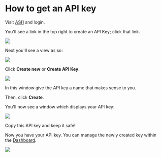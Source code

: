 # How to get an API key

Visit [ASI1](https://asi1.ai/chat) and login.

You'll see a link in the top right to create an API Key; click that link.

![](../../../../content/images/ASI1/asi_1.png)

Next you'll see a view as so:

![](../../../../content/images/ASI1/asi_2.png)

Click **Create new** or **Create API Key**.

![](../../../../content/images/ASI1/asi_3.png)

In this window give the API key a name that makes sense to you.

Then, click **Create**.

You'll now see a window which displays your API key:

![](../../../../content/images/ASI1/asi_4.png)

Copy this API key and keep it safe!

Now you have your API key. You can manage the newly created key within the [Dashboard](https://asi1.ai/dashboard/api-keys).

![](../../../../content/images/ASI1/asi_5.png)
